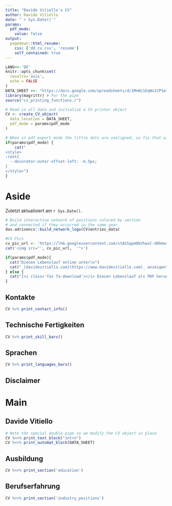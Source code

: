 ```yaml
---
title: "Davide Vitiello's CV"
author: Davide Vitiello
date: "`r Sys.Date()`"
params:
  pdf_mode:
    value: false
output:
  pagedown::html_resume:
    css: ['dd_cv.css', 'resume']
    self_contained: true
---
```


```r
LANG<<-'DE'
knitr::opts_chunk$set(
  results='asis', 
  echo = FALSE
)
DATA_SHEET <<- "https://docs.google.com/spreadsheets/d/1MnWi1EqWx1CP1mlA2bbQ08NQJsQuBHjkeXkbC1Dy27M"
library(magrittr) # For the pipe
source("cv_printing_functions.r")

# Read in all data and initialize a CV printer object
CV <- create_CV_object(
  data_location = DATA_SHEET,  
  pdf_mode = params$pdf_mode
)

```


```r
# When in pdf export mode the little dots are unaligned, so fix that with some conditional CSS.
if(params$pdf_mode) {
    cat("
<style>
:root{
  --decorator-outer-offset-left: -6.5px;
}
</style>")
}
```


Aside
================================================================================
Zuletzt aktualisiert am `r Sys.Date()`.

```r
# Build interactive network of positions colored by section
# and connected if they occurred in the same year
dav.adrivencv::build_network_logo(CV$entries_data)

#CV Pics
cv_pic_url <- 'https://lh6.googleusercontent.com/stASSqpmObVhwvC-d8hHwsEJILSTRaOwNc-eZ4pn3pbd82seWb7v-dkvA5G6LPWjYXw=w2400'
cat('<img src="', cv_pic_url,  '">')
```
```r
if(params$pdf_mode){
  cat("Diesen Lebenslauf online unter\n")
  cat("_[davidevitiello.com](https://www.davidevitiello.com)_ anzeigen")
} else {
  cat("[<i class='fas fa-download'></i> Diesen Lebenslauf als PDF herunterladen](https://github.com/Davz33/mypage/raw/main/cv.pdf)")
}
```

Kontakte {#contact}
--------------------------------------------------------------------------------
```r
CV %>% print_contact_info()
```

Technische Fertigkeiten {#skills}
--------------------------------------------------------------------------------
```r
CV %>% print_skill_bars()
```

Sprachen {#languages}
--------------------------------------------------------------------------------
```r
CV %>% print_languages_bars()
```

Disclaimer {#disclaimer}
--------------------------------------------------------------------------------





Main
================================================================================

Davide Vitiello {#title}
--------------------------------------------------------------------------------

```r
# Note the special double pipe so we modify the CV object in place
CV %<>% print_text_block("intro") 
CV %<>% print_automat_block(DATA_SHEET)
```



Ausbildung {data-icon=graduation-cap data-concise=true}
--------------------------------------------------------------------------------

```r
CV %<>% print_section('education')
```



Berufserfahrung {data-icon=suitcase}
--------------------------------------------------------------------------------

```r
CV %<>% print_section('industry_positions')
```






